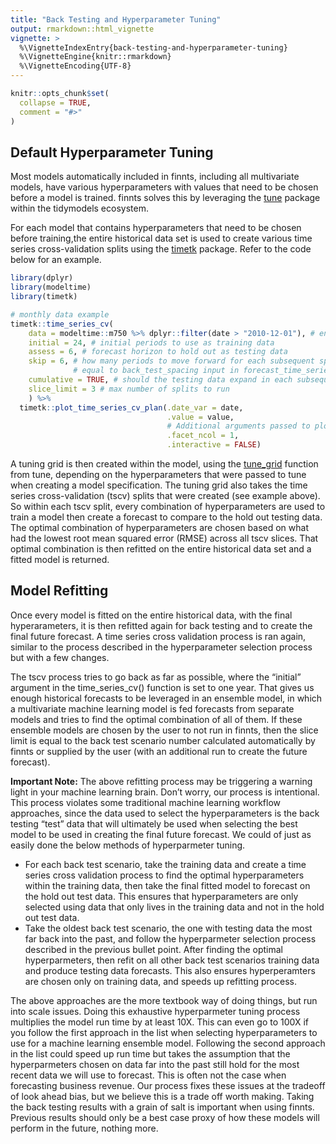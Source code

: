 ```yaml
---
title: "Back Testing and Hyperparameter Tuning"
output: rmarkdown::html_vignette
vignette: >
  %\VignetteIndexEntry{back-testing-and-hyperparameter-tuning}
  %\VignetteEngine{knitr::rmarkdown}
  %\VignetteEncoding{UTF-8}
---
```


```r
knitr::opts_chunk$set(
  collapse = TRUE,
  comment = "#>"
)
```

## Default Hyperparameter Tuning

Most models automatically included in finnts, including all multivariate models, have various hyperparameters with values that need to be chosen before a model is trained. finnts solves this by leveraging the [tune](https://tune.tidymodels.org/reference/tune.html) package within the tidymodels ecosystem. 

For each model that contains hyperparameters that need to be chosen before training,the entire historical data set is used to create various time series cross-validation splits using the [timetk](https://business-science.github.io/timetk/reference/time_series_cv.html) package. Refer to the code below for an example. 

```r
library(dplyr)
library(modeltime)
library(timetk)

# monthly data example
timetk::time_series_cv(
    data = modeltime::m750 %>% dplyr::filter(date > "2010-12-01"), # entire historical data set
    initial = 24, # initial periods to use as training data
    assess = 6, # forecast horizon to hold out as testing data
    skip = 6, # how many periods to move forward for each subsequent split, 
              # equal to back_test_spacing input in forecast_time_series() finnts function
    cumulative = TRUE, # should the testing data expand in each subsequent split
    slice_limit = 3 # max number of splits to run
    ) %>%
  timetk::plot_time_series_cv_plan(.date_var = date, 
                                   .value = value, 
                                   # Additional arguments passed to plot_time_series(),
                                   .facet_ncol = 1,
                                   .interactive = FALSE)


```

A tuning grid is then created within the model, using the [tune_grid](https://tune.tidymodels.org/reference/tune_grid.html) function from tune, depending on the hyperparameters that were passed to tune when creating a model specification. The tuning grid also takes the time series cross-validation (tscv) splits that were created (see example above). So within each tscv split, every combination of hyperparameters are used to train a model then create a forecast to compare to the hold out testing data. The optimal combination of hyperparameters are chosen based on what had the lowest root mean squared error (RMSE) across all tscv slices. That optimal combination is then refitted on the entire historical data set and a fitted model is returned. 

## Model Refitting

Once every model is fitted on the entire historical data, with the final hyperarameters, it is then refitted again for back testing and to create the final future forecast. A time series cross validation process is ran again, similar to the process described in the hyperparameter selection process but with a few changes. 

The tscv process tries to go back as far as possible, where the "initial" argument in the time_series_cv() function is set to one year. That gives us enough historical forecasts to be leveraged in an ensemble model, in which a multivariate machine learning model is fed forecasts from separate models and tries to find the optimal combination of all of them. If these ensemble models are chosen by the user to not run in finnts, then the slice limit is equal to the back test scenario number calculated automatically by finnts or supplied by the user (with an additional run to create the future forecast). 

**Important Note:** The above refitting process may be triggering a warning light in your machine learning brain. Don't worry, our process is intentional. This process violates some traditional machine learning workflow approaches, since the data used to select the hyperparameters is the back testing  "test" data that will ultimately be used when selecting the best model to be used in creating the final future forecast. We could of just as easily done the below methods of hyperparmeter tuning. 

- For each back test scenario, take the training data and create a time series cross validation process to find the optimal hyperparameters within the training data, then take the final fitted model to forecast on the hold out test data. This ensures that hyperparameters are only selected using data that only lives in the training data and not in the hold out test data. 
- Take the oldest back test scenario, the one with testing data the most far back into the past, and follow the hyperparmeter selection process described in the previous bullet point. After finding the optimal hyperparmeters, then refit on all other back test scenarios training data and produce testing data forecasts. This also ensures hyperperamters are chosen only on training data, and speeds up refitting process. 

The above approaches are the more textbook way of doing things, but run into scale issues. Doing this exhaustive hyperparmeter tuning process multiplies the model run time by at least 10X. This can even go to 100X if you follow the first approach in the list when selecting hyperparameters to use for a machine learning ensemble model. Following the second approach in the list could speed up run time but takes the assumption that the hyperparmeters chosen on data far into the past still hold for the most recent data we will use to forecast. This is often not the case when forecasting business revenue. Our process fixes these issues at the tradeoff of look ahead bias, but we believe this is a trade off worth making. Taking the back testing results with a grain of salt is important when using finnts. Previous results should only be a best case proxy of how these models will perform in the future, nothing more. 

